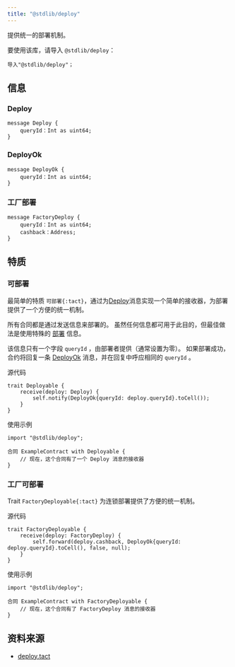 ```yaml
---
title: "@stdlib/deploy"
---
```


提供统一的部署机制。

要使用该库，请导入 `@stdlib/deploy`：

```tact
导入"@stdlib/deploy"；
```

## 信息

### Deploy

```tact
message Deploy {
    queryId：Int as uint64;
}
```

### DeployOk

```tact
message DeployOk {
    queryId：Int as uint64;
}
```

### 工厂部署

```tact
message FactoryDeploy {
    queryId：Int as uint64;
    cashback：Address;
}
```

## 特质

### 可部署

最简单的特质 `可部署{:tact}`，通过为[Deploy](#deploy)消息实现一个简单的接收器，为部署提供了一个方便的统一机制。

所有合同都是通过发送信息来部署的。 虽然任何信息都可用于此目的，但最佳做法是使用特殊的 [部署](#deploy) 信息。

该信息只有一个字段 `queryId` ，由部署者提供（通常设置为零）。 如果部署成功，合约将回复一条 [DeployOk](#deployok) 消息，并在回复中呼应相同的 `queryId` 。

源代码

```tact
trait Deployable {
    receive(deploy: Deploy) {
        self.notify(DeployOk{queryId: deploy.queryId}.toCell());
    }
}
```

使用示例

```tact /Deployable/
import "@stdlib/deploy";

合同 ExampleContract with Deployable {
    // 现在，这个合同有了一个 Deploy 消息的接收器
}
```

### 工厂可部署

Trait `FactoryDeployable{:tact}` 为连锁部署提供了方便的统一机制。

源代码

```tact
trait FactoryDeployable {
    receive(deploy: FactoryDeploy) {
        self.forward(deploy.cashback, DeployOk{queryId: deploy.queryId}.toCell(), false, null);
    }
}
```

使用示例

```tact /FactoryDeployable/
import "@stdlib/deploy";

合同 ExampleContract with FactoryDeployable {
    // 现在，这个合同有了 FactoryDeploy 消息的接收器
}
```

## 资料来源

- [deploy.tact](https://github.com/tact-lang/tact/blob/61541b7783098e1af669faccd7d2334c10981c72/stdlib/libs/deploy.tact)
